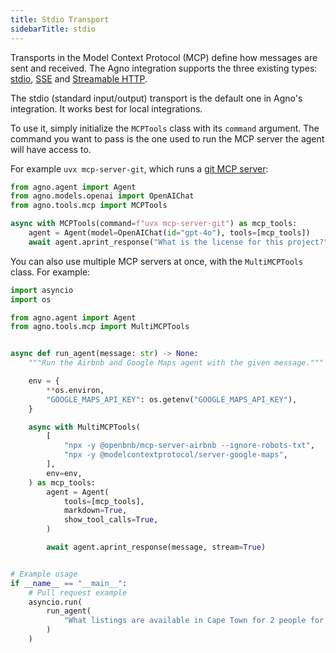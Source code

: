 ```yaml
---
title: Stdio Transport
sidebarTitle: stdio
---
```


Transports in the Model Context Protocol (MCP) define how messages are sent and received. The Agno integration supports the three existing types:
[stdio](https://modelcontextprotocol.io/docs/concepts/transports#standard-input%2Foutput-stdio),
[SSE](https://modelcontextprotocol.io/docs/concepts/transports#server-sent-events-sse) and
[Streamable HTTP](https://modelcontextprotocol.io/specification/draft/basic/transports#streamable-http).

The stdio (standard input/output) transport is the default one in Agno's integration. It works best for local integrations.

To use it, simply initialize the `MCPTools` class with its `command` argument.
The command you want to pass is the one used to run the MCP server the agent will have access to.

For example `uvx mcp-server-git`, which runs a [git MCP server](https://github.com/modelcontextprotocol/servers/tree/main/src/git):

```python
from agno.agent import Agent
from agno.models.openai import OpenAIChat
from agno.tools.mcp import MCPTools

async with MCPTools(command=f"uvx mcp-server-git") as mcp_tools:
    agent = Agent(model=OpenAIChat(id="gpt-4o"), tools=[mcp_tools])
    await agent.aprint_response("What is the license for this project?", stream=True)
```


You can also use multiple MCP servers at once, with the `MultiMCPTools` class. For example:


```python
import asyncio
import os

from agno.agent import Agent
from agno.tools.mcp import MultiMCPTools


async def run_agent(message: str) -> None:
    """Run the Airbnb and Google Maps agent with the given message."""

    env = {
        **os.environ,
        "GOOGLE_MAPS_API_KEY": os.getenv("GOOGLE_MAPS_API_KEY"),
    }

    async with MultiMCPTools(
        [
            "npx -y @openbnb/mcp-server-airbnb --ignore-robots-txt",
            "npx -y @modelcontextprotocol/server-google-maps",
        ],
        env=env,
    ) as mcp_tools:
        agent = Agent(
            tools=[mcp_tools],
            markdown=True,
            show_tool_calls=True,
        )

        await agent.aprint_response(message, stream=True)


# Example usage
if __name__ == "__main__":
    # Pull request example
    asyncio.run(
        run_agent(
            "What listings are available in Cape Town for 2 people for 3 nights from 1 to 4 August 2025?"
        )
    )
```
